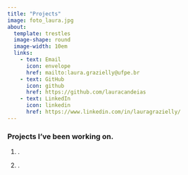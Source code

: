 ```yaml
---
title: "Projects"
image: foto_laura.jpg
about: 
  template: trestles
  image-shape: round
  image-width: 10em
  links: 
    - text: Email
      icon: envelope
      href: mailto:laura.grazielly@ufpe.br
    - text: GitHub
      icon: github
      href: https://github.com/lauracandeias
    - text: LinkedIn
      icon: linkedin
      href: https://www.linkedin.com/in/lauragrazielly/
---
```


### Projects I've been working on.

1.   .

2.  .

